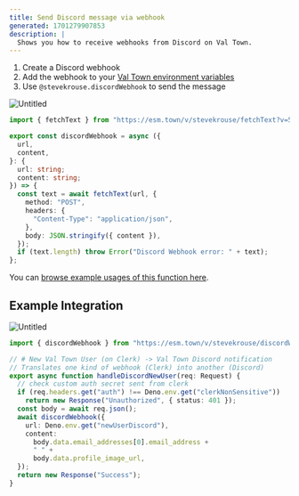 ```yaml
---
title: Send Discord message via webhook
generated: 1701279907853
description: |
  Shows you how to receive webhooks from Discord on Val Town.
---
```


1. Create a Discord webhook
2. Add the webhook to your [Val Town environment variables](https://www.val.town/settings/environment-variables)
3. Use `@stevekrouse.discordWebhook` to send the message

![Untitled](./send-discord-message-via-webhook/untitled.png)

```ts val
import { fetchText } from "https://esm.town/v/stevekrouse/fetchText?v=5"; // pin to proxied fetch

export const discordWebhook = async ({
  url,
  content,
}: {
  url: string;
  content: string;
}) => {
  const text = await fetchText(url, {
    method: "POST",
    headers: {
      "Content-Type": "application/json",
    },
    body: JSON.stringify({ content }),
  });
  if (text.length) throw Error("Discord Webhook error: " + text);
};
```

You can [browse example usages of this function here](https://www.val.town/v/stevekrouse.discordWebhook/references).

## Example Integration

![Untitled](./send-discord-message-via-webhook/untitled-1.png)

```ts val
import { discordWebhook } from "https://esm.town/v/stevekrouse/discordWebhook?v=3";

// # New Val Town User (on Clerk) -> Val Town Discord notification
// Translates one kind of webhook (Clerk) into another (Discord)
export async function handleDiscordNewUser(req: Request) {
  // check custom auth secret sent from clerk
  if (req.headers.get("auth") !== Deno.env.get("clerkNonSensitive"))
    return new Response("Unauthorized", { status: 401 });
  const body = await req.json();
  await discordWebhook({
    url: Deno.env.get("newUserDiscord"),
    content:
      body.data.email_addresses[0].email_address +
      " " +
      body.data.profile_image_url,
  });
  return new Response("Success");
}
```

